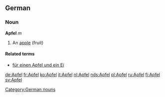==German==
===Noun===
'''Apfel''' ''m''
#An [[apple]] (fruit)

====Related terms====
*[[für einen Apfel und ein Ei]]

{{de-decl-noun|Apfel|Äpfel|Apfels|Äpfel|Apfel|Äpfeln|Apfel|Äpfel}}

[[Category:German nouns]]

[[de:Apfel]]
[[fr:Apfel]]
[[ko:Apfel]]
[[it:Apfel]]
[[nl:Apfel]]
[[nds:Apfel]]
[[pl:Apfel]]
[[ru:Apfel]]
[[fi:Apfel]]
[[sv:Apfel]]